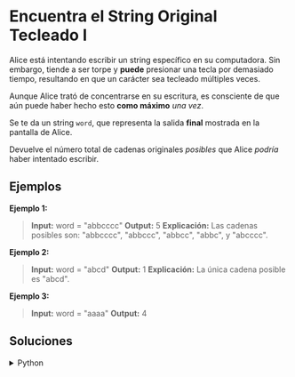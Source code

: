 # Encuentra el String Original Tecleado I

Alice está intentando escribir un string específico en su computadora. Sin embargo, tiende a ser torpe y **puede** presionar una tecla por demasiado tiempo, resultando en que un carácter sea tecleado múltiples veces.

Aunque Alice trató de concentrarse en su escritura, es consciente de que aún puede haber hecho esto **como máximo** *una vez*.

Se te da un string `word`, que representa la salida **final** mostrada en la pantalla de Alice.

Devuelve el número total de cadenas originales *posibles* que Alice *podría* haber intentado escribir.


## Ejemplos

**Ejemplo 1:**
> **Input:** word = "abbcccc"
> **Output:** 5
> **Explicación:**
> Las cadenas posibles son: "abbcccc", "abbccc", "abbcc", "abbc", y "abcccc".

**Ejemplo 2:**
> **Input:** word = "abcd"
> **Output:** 1
> **Explicación:**
> La única cadena posible es "abcd".

**Ejemplo 3:**
> **Input:** word = "aaaa"
> **Output:** 4

## Soluciones

<details>
    <summary>Python</summary>
```python
class Solution:
    def possibleStringCount(self, word: str) -> int:
        count = 1  # incluye la cadena original
        
        for i in range(1, len(word)):
            if word[i] == word[i-1]:
                count += 1
                
        return count
``` 
</details>